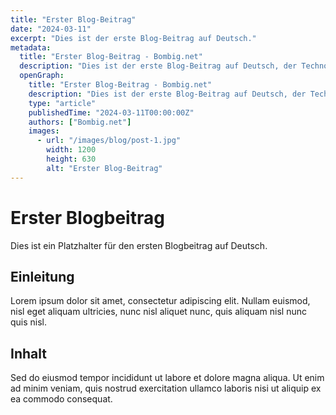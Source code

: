 ```yaml
---
title: "Erster Blog-Beitrag"
date: "2024-03-11"
excerpt: "Dies ist der erste Blog-Beitrag auf Deutsch."
metadata:
  title: "Erster Blog-Beitrag - Bombig.net"
  description: "Dies ist der erste Blog-Beitrag auf Deutsch, der Technologie und Webentwicklung erforscht."
  openGraph:
    title: "Erster Blog-Beitrag - Bombig.net"
    description: "Dies ist der erste Blog-Beitrag auf Deutsch, der Technologie und Webentwicklung erforscht."
    type: "article"
    publishedTime: "2024-03-11T00:00:00Z"
    authors: ["Bombig.net"]
    images:
      - url: "/images/blog/post-1.jpg"
        width: 1200
        height: 630
        alt: "Erster Blog-Beitrag"
---
```


# Erster Blogbeitrag

Dies ist ein Platzhalter für den ersten Blogbeitrag auf Deutsch.

## Einleitung

Lorem ipsum dolor sit amet, consectetur adipiscing elit. Nullam euismod, nisl eget aliquam ultricies, nunc nisl aliquet nunc, quis aliquam nisl nunc quis nisl.

## Inhalt

Sed do eiusmod tempor incididunt ut labore et dolore magna aliqua. Ut enim ad minim veniam, quis nostrud exercitation ullamco laboris nisi ut aliquip ex ea commodo consequat.
